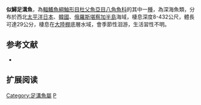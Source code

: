 {{Speciesbox
| name = 似鱘足溝魚
| image = 
| image_width = 250px
| status = NE
| status_system = IUCN3.1
| ordo [[鮋形目|鮋形目]] Scorpaeniformes
| genus = Podothecus
| species = sturioides
| authority = [[Guichenot|Guichenot]], 1869
| synonyms = *''Paragonus sturioides,Guichenot, 1869''
*''Agonus sturioides,Guichenot, 1869''
*''Agonus gilberti,Collett, 1895''
*''Podothecus gilberti,Collett, 1895''
*''Podothecus accipiter,Jordan & Starks, 1895''
}}

'''似鱘足溝魚'''，為[[輻鰭魚綱|輻鰭魚綱]][[鮋形目|鮋形目]][[杜父魚亞目|杜父魚亞目]][[八角魚科|八角魚科]]的其中一[[種|種]]，為深海魚類，分布於西北[[太平洋|太平洋]][[日本|日本]]、[[韓國|韓國]]、[[俄羅斯|俄羅斯]][[堪察加半島|堪察加半島]]海域，棲息深度8-432公尺，體長可達29公分，棲息在[[大陸棚|大陸棚]]底層水域，會季節性洄游，生活習性不明。

==参考文献==
*{{FishBase_species|genus=Podothecus|species=sturioides|year=2014|month=5}}

== 扩展阅读 ==
{{refbegin}}
{{wikispecies-inline|Podothecus sturioides|似鱘足溝魚}}
{{refend}}

{{Wikispecies|Podothecus sturioides}}
{{Taxonbar|from=Q2397265}}

[[Category:足溝魚屬|Category:足溝魚屬]]
[[Category:1869年描述的魚類|P]]


{{魚類小作品}}